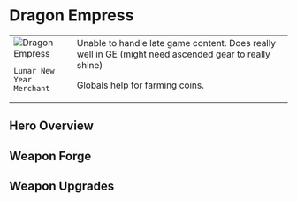 
# Dragon Empress

<table>
 <tr style={{ verticalAlign: 'top' }}>
  <td>
   <img 
        src={useBaseUrl("/img/dragon-empress.jpeg")} 
        alt="Dragon Empress" 
        style={{ maxWidth: '300px', objectFit: 'contain' }}
    />

```
Lunar New Year
Merchant
```

  </td>
  <td>
Unable to handle late game content.
Does really well in GE (might need ascended gear to really shine)

Globals help for farming coins.
  </td>
 </tr>
</table>

## Hero Overview

<HeroesOverview hero="Dragon Empress" />

## Weapon Forge

<WeaponForge classification="hero" forge="Dragon Empress" />

## Weapon Upgrades

<WeaponUpgrades classification="hero" name="Dragon Empress" />
